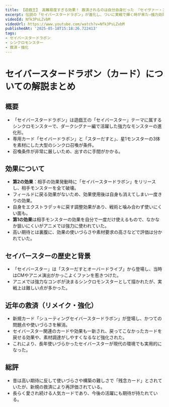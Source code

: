 ```yaml
---
title: 【遊戯王】 高難易度すぎる効果！ 救済されるのは自分自身だった 『セイヴァー・スター・ドラゴン』 【ゆっくり解説】
excerpt: 伝説の「セイバースタードラボン」が進化し、ついに実戦で輝く時が来た―強力効果と新たな救済で蘇る秘蔵シンクロモンスターの完全攻略ガイド！
videoId: Nfk3PsLZvbM
videoUrl: https://www.youtube.com/watch?v=Nfk3PsLZvbM
publishedAt: '2025-05-18T15:18:26.722413'
tags:
- セイバースタードラボン
- シンクロモンスター
- 救済・強化
---
```


# セイバースタードラボン（カード）についての解説まとめ

## 概要
- 「セイバースタードラボン」は遊戯王の「セイバースター」テーマに属するシンクロモンスターで、ダークシグナー編で活躍した強力なモンスターの進化形。
- 専用カード「セイバードラボン」と「スターだすと」、星1モンスターの3体を素材にした大型のシンクロ召喚が条件。
- 召喚条件が非常に厳しいため、出すのに手間がかかる。

## 効果について
- **第2の効果**：相手の効果発動時に「セイバースタードラボン」をリリースし、相手モンスターを全て破壊。
- フィールドに戻る効果がないため、効果使用後は自身も消えてしまい一度きりの効果。
- 自身をエクストラデッキに戻す調整効果があり、戦術と噛み合わず使いにくい面も。
- **第1の効果**は相手モンスターの効果を自分で一度だけ使えるもので、なかなか狙いにくいがアニメでは強力に使われていた。
- 高い期待とは裏腹に、効果の使いづらさや素材要求の高さなどで評価は分かれていた。

## セイバースターの歴史と背景
- 「セイバースター」は「スターだすとオーバードライブ」から登場し、当時はCMやアニメ演出がかっこよくファンを惹きつけた。
- アニメでは強力なコンボが決まるシンクロモンスターとして描かれたが、実戦上は難しい点が多かった。

## 近年の救済（リメイク・強化）
- 新規カード「シューティングセイバースタードラボン」が登場し、かつての問題点や使いづらさを解消。
- セイバースター関連のカードや効果も一新され、戻ってこなかったカードを戻せる効果や、素材調達がしやすくなるなど強化された。
- これにより、長年使いづらかったセイバースターが現代の環境でも実用的になった。

## 総評
- 昔は高い期待に反して使いづらさや構築の難しさで「残念カード」とされていたが、新規の救済により再評価されている。
- 長らく愛され続ける人気カードであり、今後の活躍にも期待が持たれている。
